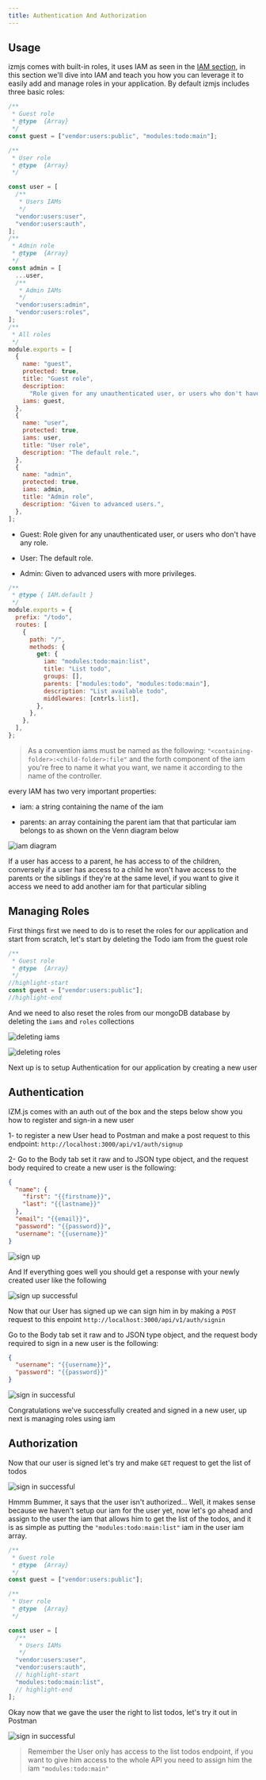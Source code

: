 ---
title: Authentication And Authorization
---

## Usage

izmjs comes with built-in roles, it uses IAM as seen in the [IAM section](/fm-tutorial/iam), in this section we'll dive into IAM and teach you how you can leverage it to easily add and manage roles in your application.
By default izmjs includes three basic roles:

```javascript title=config/lib/acl.js lineNumbers=true
/**
 * Guest role
 * @type  {Array}
 */
const guest = ["vendor:users:public", "modules:todo:main"];

/**
 * User role
 * @type  {Array}
 */

const user = [
  /**
   * Users IAMs
   */
  "vendor:users:user",
  "vendor:users:auth",
];
/**
 * Admin role
 * @type  {Array}
 */
const admin = [
  ...user,
  /**
   * Admin IAMs
   */
  "vendor:users:admin",
  "vendor:users:roles",
];
/**
 * All roles
 */
module.exports = [
  {
    name: "guest",
    protected: true,
    title: "Guest role",
    description:
      "Role given for any unauthenticated user, or users who don't have any role.",
    iams: guest,
  },
  {
    name: "user",
    protected: true,
    iams: user,
    title: "User role",
    description: "The default role.",
  },
  {
    name: "admin",
    protected: true,
    iams: admin,
    title: "Admin role",
    description: "Given to advanced users.",
  },
];
```

- Guest: Role given for any unauthenticated user, or users who don't have any role.

- User: The default role.

- Admin: Given to advanced users with more privileges.

```javascript lineNumbers=true
/**
 * @type { IAM.default }
 */
module.exports = {
  prefix: "/todo",
  routes: [
    {
      path: "/",
      methods: {
        get: {
          iam: "modules:todo:main:list",
          title: "List todo",
          groups: [],
          parents: ["modules:todo", "modules:todo:main"],
          description: "List available todo",
          middlewares: [cntrls.list],
        },
      },
    },
  ],
};
```

> As a convention iams must be named as the following: `"<containing-folder>:<child-folder>:file"` and the forth component of the iam you're free to name it what you want, we name it according to the name of the controller.

every IAM has two very important properties:

- iam: a string containing the name of the iam

- parents: an array containing the parent iam that that particular iam belongs to as shown on the Venn diagram below

![iam diagram](../../images/iam/iam_diagram.png)

If a user has access to a parent, he has access to of the children, conversely if a user has access to a child he won't have access to the parents or the siblings if they're at the same level, if you want to give it access we need to add another iam for that particular sibling

## Managing Roles

First things first we need to do is to reset the roles for our application and start from scratch, let's start by deleting the Todo iam from the guest role

```javascript title=config/lib/acl.js lineNumbers=true
/**
 * Guest role
 * @type  {Array}
 */
//highlight-start
const guest = ["vendor:users:public"];
//highlight-end
```

And we need to also reset the roles from our mongoDB database by deleting the `iams` and `roles` collections

![deleting iams](../../images/iam/iam_database_2.png)

![deleting roles](../../images/iam/iam_database_3.png)

Next up is to setup Authentication for our application by creating a new user

## Authentication

IZM.js comes with an auth out of the box and the steps below show you how to register and sign-in a new user

1- to register a new User head to Postman and make a post request to this endpoint: `http://localhost:3000/api/v1/auth/signup`

2- Go to the Body tab set it raw and to JSON type object, and the request body required to create a new user is the following:

```json
{
  "name": {
    "first": "{{firstname}}",
    "last": "{{lastname}}"
  },
  "email": "{{email}}",
  "password": "{{password}}",
  "username": "{{username}}"
}
```

![sign up](../../images/iam/iam_sign_up.png)

And If everything goes well you should get a response with your newly created user like the following

![sign up successful](../../images/iam/iam_sign_up_success.png)

Now that our User has signed up we can sign him in by making a `POST` request to this enpoint `http://localhost:3000/api/v1/auth/signin`

Go to the Body tab set it raw and to JSON type object, and the request body required to sign in a new user is the following:

```json
{
  "username": "{{username}}",
  "password": "{{password}}"
}
```

![sign in successful](../../images/iam/iam_sign_in_success.png)

Congratulations we've successfully created and signed in a new user, up next is managing roles using iam

## Authorization

Now that our user is signed let's try and make `GET` request to get the list of todos

![sign in successful](../../images/iam/iam_not_authorized.png)

Hmmm Bummer, it says that the user isn't authorized... Well, it makes sense because we haven't setup our iam for the user yet, now let's go ahead and assign to the user the iam that allows him to get the list of the todos, and it is as simple as putting the `"modules:todo:main:list"` iam in the user iam array.

```javascript title=config/lib/acl.js lineNumbers=true
/**
 * Guest role
 * @type  {Array}
 */
const guest = ["vendor:users:public"];

/**
 * User role
 * @type  {Array}
 */

const user = [
  /**
   * Users IAMs
   */
  "vendor:users:user",
  "vendor:users:auth",
  // highlight-start
  "modules:todo:main:list",
  // highlight-end
];
```

Okay now that we gave the user the right to list todos, let's try it out in Postman

![sign in successful](../../images/iam/iam_authorized.png)

> Remember the User only has access to the list todos endpoint, if you want to give him access to the whole API you need to assign him the iam `"modules:todo:main"`
